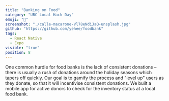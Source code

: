```yaml
---
title: "Banking on Food"
category: "UBC Local Hack Day"
emoji: "🎁"
screenshot: "./calle-macarone-Vl78eNdiJaQ-unsplash.jpg"
github: "https://github.com/yehee/foodbank"
tags:
  - React Native
  - Expo
visible: "true"
position: 8
---
```


One common hurdle for food banks is the lack of consistent donations &ndash; there is usually a rush of donations around the holiday seasons which tapers off quickly. Our goal is to gamify the process and "level up" users as they donate, so that it will incentivise consistent donations. We built a mobile app for active donors to check for the inventory status at a local food bank.

